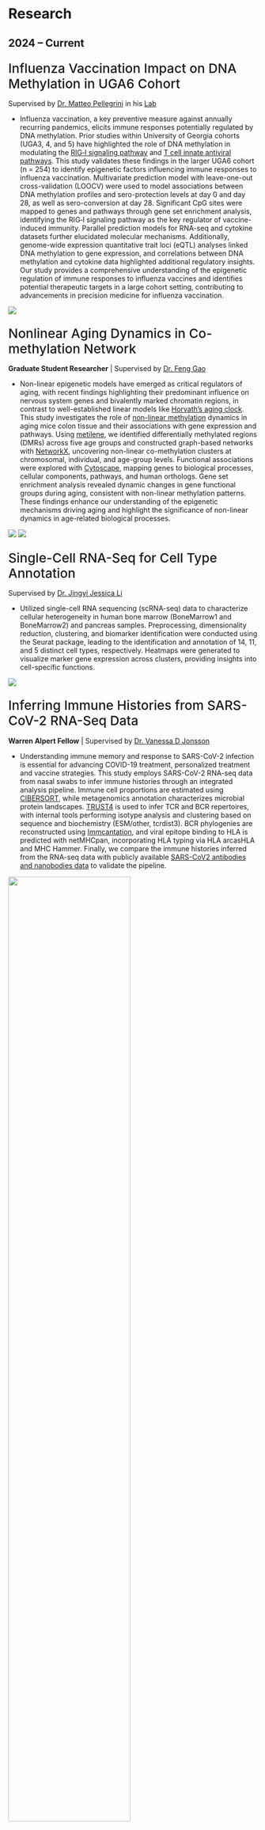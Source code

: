 # Research

## 2024 – Current



### <span style="font-size: 26px; font-weight: 500;">Influenza Vaccination Impact on DNA Methylation in UGA6 Cohort</span>

Supervised by [Dr. Matteo Pellegrini](https://medschool.ucla.edu/people/matteo-pellegrini-phd) in his [Lab](https://www.pellegrini.mcdb.ucla.edu/)

- Influenza vaccination, a key preventive measure against annually recurring pandemics, elicits immune responses potentially regulated by DNA methylation. Prior studies within University of Georgia cohorts (UGA3, 4, and 5) have highlighted the role of DNA methylation in modulating the [RIG‐I signaling pathway](https://www.nature.com/articles/s41598-024-51665-9) and [T cell innate antiviral pathways](https://clinicalepigeneticsjournal.biomedcentral.com/articles/10.1186/s13148-024-01730-x). This study validates these findings in the larger UGA6 cohort (n = 254) to identify epigenetic factors influencing immune responses to influenza vaccination. Multivariate prediction model with leave-one-out cross-validation (LOOCV) were used to model associations between DNA methylation profiles and sero-protection levels at day 0 and day 28, as well as sero-conversion at day 28. Significant CpG sites were mapped to genes and pathways through gene set enrichment analysis, identifying the RIG‐I signaling pathway as the key regulator of vaccine-induced immunity. Parallel prediction models for RNA-seq and cytokine datasets further elucidated molecular mechanisms. Additionally, genome-wide expression quantitative trait loci (eQTL) analyses linked DNA methylation to gene expression, and correlations between DNA methylation and cytokine data highlighted additional regulatory insights. Our study provides a comprehensive understanding of the epigenetic regulation of immune responses to influenza vaccines and identifies potential therapeutic targets in a large cohort setting, contributing to advancements in precision medicine for influenza vaccination. 

![](img/UGA6.png)


### <span style="font-size: 26px; font-weight: 500;">Nonlinear Aging Dynamics in Co-methylation Network</span>

**Graduate Student Researcher**  | Supervised by [Dr. Feng Gao](https://ph.ucla.edu/about/faculty-staff-directory/feng-gao)


- Non-linear epigenetic models have emerged as critical regulators of aging, with recent findings highlighting their predominant influence on nervous system genes and bivalently marked chromatin regions, in contrast to well-established linear models like [Horvath's aging clock](https://genomebiology.biomedcentral.com/articles/10.1186/gb-2013-14-10-r115). This study investigates the role of [non-linear methylation](https://www.nature.com/articles/s41467-024-47316-2) dynamics in aging mice colon tissue and their associations with gene expression and pathways. Using [metilene](https://pmc.ncbi.nlm.nih.gov/articles/PMC4728377/), we identified differentially methylated regions (DMRs) across five age groups and constructed graph-based networks with [NetworkX](https://en.wikipedia.org/wiki/NetworkX), uncovering non-linear co-methylation clusters at chromosomal, individual, and age-group levels. Functional associations were explored with [Cytoscape](https://en.wikipedia.org/wiki/Cytoscape), mapping genes to biological processes, cellular components, pathways, and human orthologs. Gene set enrichment analysis revealed dynamic changes in gene functional groups during aging, consistent with non-linear methylation patterns. These findings enhance our understanding of the epigenetic mechanisms driving aging and highlight the significance of non-linear dynamics in age-related biological processes.

![](img/mice_colon_1.png)
![](img/mice_colon_2.png)


### <span style="font-size: 26px; font-weight: 500;">Single-Cell RNA-Seq for Cell Type Annotation</span>

Supervised by [Dr. Jingyi Jessica Li](http://jsb.ucla.edu/about-jingyi-jessica-li/)

- Utilized single-cell RNA sequencing (scRNA-seq) data to characterize cellular heterogeneity in human bone marrow (BoneMarrow1 and BoneMarrow2) and pancreas samples. Preprocessing, dimensionality reduction, clustering, and biomarker identification were conducted using the Seurat package, leading to the identification and annotation of 14, 11, and 5 distinct cell types, respectively. Heatmaps were generated to visualize marker gene expression across clusters, providing insights into cell-specific functions. 

![](img/scDNA.png)


### <span style="font-size: 26px; font-weight: 500;">Inferring Immune Histories from SARS-CoV-2 RNA-Seq Data</span>

**Warren Alpert Fellow**  | Supervised by [Dr. Vanessa D Jonsson](https://jonssonlab.com/people)


- Understanding immune memory and response to SARS-CoV-2 infection is essential for advancing COVID-19 treatment, personalized treatment and vaccine strategies. This study employs SARS-CoV-2 RNA-seq data from nasal swabs to infer immune histories through an integrated analysis pipeline. Immune cell proportions are estimated using [CIBERSORT](https://www.nature.com/articles/nmeth.3337), while metagenomics annotation characterizes microbial protein landscapes. [TRUST4](https://www.nature.com/articles/s41592-021-01142-2) is used to infer TCR and BCR repertoires, with internal tools performing isotype analysis and clustering based on sequence and biochemistry (ESM/other, tcrdist3). BCR phylogenies are reconstructed using [Immcantation](https://immcantation.readthedocs.io/en/stable/), and viral epitope binding to HLA is predicted with netMHCpan, incorporating HLA typing via HLA arcasHLA and MHC Hammer. Finally, we compare the immune histories inferred from the RNA-seq data with publicly available [SARS-CoV2 antibodies and nanobodies data](https://opig.stats.ox.ac.uk/webapps/covabdab/) to validate the pipeline. 

![](img/Immune_history.png){width=70% fig-align="center"}



## 2021 – 2023

### <span style="font-size: 26px; font-weight: 500;">Statistical Data Analysis for Biology and Biomedicine Research</span>


- **Modeling Transcription Factor Diffusion**
  + Simulated transcription factor (TF) diffusion in the nucleus using Markov Chain Monte Carlo (MCMC) methods, modeling TF movement as a time-homogeneous Markov process. The model quantified transient states (non-specific DNA interactions) and recurrent states (specific binding at regulatory elements).
- **Agricultural Multivariate Regression**
  + Conducted multivariate regression analysis in R to evaluate the relationship between rice yield and irrigation at five critical growth stages (seedling, tillering, panicle initiation, flowering, and grain filling). Identified optimal irrigation strategies to maximize yield while minimizing resource consumption. Incorporated additional variables such as soil type, weather conditions, and nutrient input for a comprehensive analysis.

## 2020 – 2021

### <span style="font-size: 26px; font-weight: 500;">Review: Lifestyle Factors Affecting Semen Quality</span>

- This review examined the impact of dietary habits, BMI, alcohol, smoking, stress, mobile phone usage, and microplastics on sperm parameters. It highlighted that a balanced diet, exercise, and stress management improve semen quality, while smoking, alcohol, and microplastic exposure impair it. Statistical models like multivariate regression and meta-analysis were used to assess fertility impacts, emphasizing the public health importance of addressing these lifestyle factors.

![](img/semen_quality.png){width=50% fig-align="center"}


## 2019 – 2020

### <span style="font-size: 26px; font-weight: 500;">Lymphocyte Regeneration after Thymocyte Damage in Zebrafish [\[presentation slides\]](assets/LYMPHOCYTE_REGENERATION_AFTER_THYMOCYTE_DAMAGE_IN ZEBRAFISH.pdf)</span>

Supervised by [Dr. Li Li](https://people.ucas.ac.cn/~0064236?language=en)

- Thymus atrophy and T lymphocyte deficiencies are common in aging and following damage caused by factors such as radiation, chemotherapy, or bacterial infections, leading to impaired immune function. Our study investigates the regeneration of T lymphocytes in zebrafish after thymocyte injury, leveraging the transparency and genetic tractability of zebrafish as a model organism. A damage model was constructed by treating [Tg(coro1a:Dendra2-NTR)](https://www.ncbi.nlm.nih.gov/pmc/articles/PMC9503817/) transgenic zebrafish with 2 mM Metronidazole for 12 hours, resulting in significant lymphocyte reduction and apoptosis in the thymus, as confirmed by whole-mount in situ hybridization ([WISH](https://pubmed.ncbi.nlm.nih.gov/25218374/)) and confocal microscopy.

- Through real-time PCR ([RT-qPCR](https://www.ncbi.nlm.nih.gov/probe/docs/techqpcr/)), we discovered that the [CXCL12/CXCR4 chemokine signaling pathway](https://www.ijbs.com/v19p3341.htm) plays a critical role in the regeneration of thymic lymphocytes. Inhibition of this pathway with [WZ811](https://www.ncbi.nlm.nih.gov/pmc/articles/PMC5040679/), a CXCL12/CXCR4 receptor antagonist, significantly impaired lymphocyte recovery, suggesting that CXCL12/CXCR4 signaling is essential for lymphocyte regeneration. Additionally, lineage tracing experiments revealed that most regenerating lymphocytes originated from hematopoietic stem cells migrating from the kidney to the thymus. These findings highlight the importance of the CXCL12/CXCR4 pathway in lymphocyte regeneration and offer insights into the mechanisms of immune recovery after thymocyte damage.

![](img/REGENERATION.png)



------------------------------------------------------------------------

# Publications

- **Ai, J.** (2021). Lifestyle does affect semen quality: factor determination in a statistical way. *Lecture Notes in Medicine and Life Sciences*, 4, 163--171. [Read Article](https://www.clausiuspress.com/conference/article/artId/7114.html)
- **Ai, J.**, Pickering, H., Pellegrini, M. et al. Influenza Vaccination: DNA Methylation and Immune Response Mechanisms. *Genome Biology*. (forthcoming).
- **Ai, J.**, Fan, Y., Gao, F. et al. Nonlinear aging dynamics in co-methylation network. *Cell Reports*. (forthcoming).





